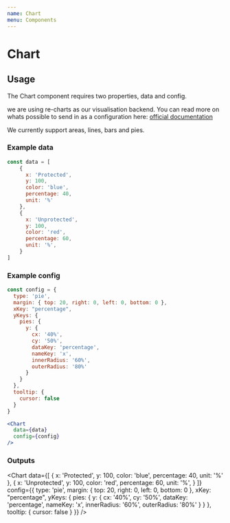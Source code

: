 ```yaml
---
name: Chart
menu: Components
---
```


# Chart

<PropsTable of={Chart} />

## Usage

The Chart component requires two properties, data and config.

we are using re-charts as our visualisation backend.
You can read more on whats possible to send in as a configuration
here: [official documentation](http://recharts.org/en-US/api)

We currently support areas, lines, bars and pies.

### Example data

```js
const data = [
    {
      x: 'Protected',
      y: 100,
      color: 'blue',
      percentage: 40,
      unit: '%'
    },
    {
      x: 'Unprotected',
      y: 100,
      color: 'red',
      percentage: 60,
      unit: '%',
    }
]
```

### Example config

```js
const config = {
  type: 'pie',
  margin: { top: 20, right: 0, left: 0, bottom: 0 },
  xKey: "percentage",
  yKeys: {
    pies: {
      y: {
        cx: '40%',
        cy: '50%',
        dataKey: 'percentage',
        nameKey: 'x',
        innerRadius: '60%',
        outerRadius: '80%'
      }
    }
  },
  tooltip: {
    cursor: false
  }
}
```


```jsx
<Chart
  data={data}
  config={config}
/>
```

### Outputs

<Chart
  data={[
    {
      x: 'Protected',
      y: 100,
      color: 'blue',
      percentage: 40,
      unit: '%'
    },
    {
      x: 'Unprotected',
      y: 100,
      color: 'red',
      percentage: 60,
      unit: '%',
    }
  ]}
  config={{
    type: 'pie',
    margin: { top: 20, right: 0, left: 0, bottom: 0 },
    xKey: "percentage",
    yKeys: {
      pies: {
        y: {
          cx: '40%',
          cy: '50%',
          dataKey: 'percentage',
          nameKey: 'x',
          innerRadius: '60%',
          outerRadius: '80%'
        }
      }
    },
    tooltip: {
      cursor: false
    }
  }}
/>
